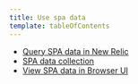 ```yaml
---
title: Use spa data
template: tableOfContents
---
```


* [Query SPA data in New Relic](/docs/browser/single-page-app-monitoring/use-spa-data/query-spa-data-new-relic)
* [SPA data collection](/docs/browser/single-page-app-monitoring/use-spa-data/spa-data-collection)
* [View SPA data in Browser UI](/docs/browser/single-page-app-monitoring/use-spa-data/view-spa-data-browser-ui)
